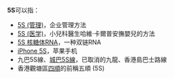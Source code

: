 {{DisambigNav|5|S}}
'''5S'''可以指：

*[[5S_(管理)|5S (管理)]]，企业管理方法
*[[5S_(医学)|5S (医学)]]，小兒科醫生哈維·卡爾普安撫嬰兒的方法
*[[5S_核糖体RNA|5S 核糖体RNA]]，一种双链RNA
*[[iPhone_5S|iPhone 5S]]，苹果手机
*九巴5S線、[[城巴5S線|城巴5S線]]，已取消的九龍、香港島巴士路線
*香港觀塘區[[四順|四順]]的前稱五順 (5S)
{{Disambig}}